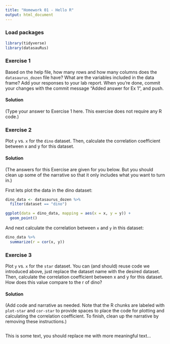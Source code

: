 ```yaml
---
title: "Homework 01 - Hello R"
output: html_document
---
```


### Load packages

```r
library(tidyverse)
library(datasauRus)
```


### Exercise 1

Based on the help file, how many rows and how many columns does the
`datasaurus_dozen` file have? What are the variables included in the
data frame? Add your responses to your lab report. When you’re done,
commit your changes with the commit message “Added answer for Ex 1”,
and push.

#### Solution

(Type your answer to Exercise 1 here. This exercise does not require
any R code.)

### Exercise 2

Plot `y` vs. `x` for the `dino` dataset. Then, calculate the correlation
coefficient between x and y for this dataset.

#### Solution

(The answers for this Exercise are given for you below. But you should
clean up some of the narrative so that it only includes what you want to
turn in.)

First lets plot the data in the dino dataset:

```r
dino_data <- datasaurus_dozen %>%
  filter(dataset == "dino")

ggplot(data = dino_data, mapping = aes(x = x, y = y)) +
  geom_point()
```

And next calculate the correlation between `x` and `y` in this dataset:

```r
dino_data %>%
  summarize(r = cor(x, y))
```

### Exercise 3

Plot `y` vs. `x` for the `star` dataset. You can (and should) reuse code we
introduced above, just replace the dataset name with the desired dataset. Then,
calculate the correlation coefficient between x and y for this dataset. How
does this value compare to the r of dino?

#### Solution

(Add code and narrative as needed. Note that the R chunks are labeled with
`plot-star` and `cor-star` to provide spaces to place the code for plotting
and calculating the correlation coefficient. To finish, clean up the narrative
by removing these instructions.)

```r

```

This is some text, you should replace me with more meaningful text...

```r

```
